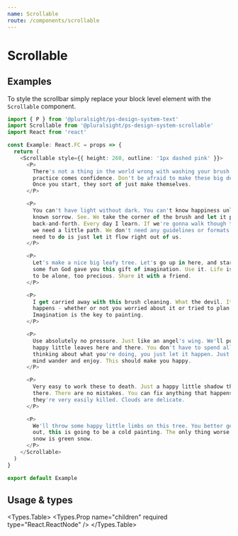 ```yaml
---
name: Scrollable
route: /components/scrollable
---
```




# Scrollable

## Examples

To style the scrollbar simply replace your block level element with the
`Scrollable` component.


```typescript
import { P } from '@pluralsight/ps-design-system-text'
import Scrollable from '@pluralsight/ps-design-system-scrollable'
import React from 'react'

const Example: React.FC = props => {
  return (
    <Scrollable style={{ height: 260, outline: '1px dashed pink' }}>
      <P>
        There's not a thing in the world wrong with washing your brush. With
        practice comes confidence. Don't be afraid to make these big decisions.
        Once you start, they sort of just make themselves.
      </P>

      <P>
        You can't have light without dark. You can't know happiness unless you've
        known sorrow. See. We take the corner of the brush and let it play
        back-and-forth. Every day I learn. If we're gonna walk though the woods,
        we need a little path. We don't need any guidelines or formats. All we
        need to do is just let it flow right out of us.
      </P>

      <P>
        Let's make a nice big leafy tree. Let's go up in here, and start having
        some fun God gave you this gift of imagination. Use it. Life is too short
        to be alone, too precious. Share it with a friend.
      </P>

      <P>
        I get carried away with this brush cleaning. What the devil. It just
        happens - whether or not you worried about it or tried to plan it.
        Imagination is the key to painting.
      </P>

      <P>
        Use absolutely no pressure. Just like an angel's wing. We'll put some
        happy little leaves here and there. You don't have to spend all your time
        thinking about what you're doing, you just let it happen. Just let your
        mind wander and enjoy. This should make you happy.
      </P>

      <P>
        Very easy to work these to death. Just a happy little shadow that lives in
        there. There are no mistakes. You can fix anything that happens. But
        they're very easily killed. Clouds are delicate.
      </P>

      <P>
        We'll throw some happy little limbs on this tree. You better get your coat
        out, this is going to be a cold painting. The only thing worse than yellow
        snow is green snow.
      </P>
    </Scrollable>
  )
}

export default Example
```

## Usage & types

<Usage
  install="npm install @pluralsight/ps-design-system-scrollable"
  import="import Scrollable from '@pluralsight/ps-design-system-scrollable'"
  packageName="scrollable"
/>

<Types.Table>
  <Types.Prop
    name="children"
    required
    type="React.ReactNode"
  />
</Types.Table>
